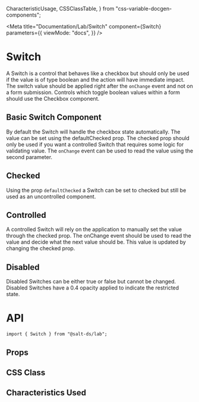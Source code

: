   CharacteristicUsage,
  CSSClassTable,
} from "css-variable-docgen-components";

<Meta
  title="Documentation/Lab/Switch"
  component={Switch}
  parameters={{
    viewMode: "docs",
  }}
/>

# Switch

A Switch is a control that behaves like a checkbox but should only be used if the value is of type boolean and the action will have immediate impact. The switch value should be applied right after the `onChange` event and not on a form submission. Controls which toggle boolean values within a form should use the Checkbox component.

## Basic Switch Component

By default the Switch will handle the checkbox state automatically. The value can be set using the defaultChecked prop. The checked prop should only be used if you want a controlled Switch that requires some logic for validating value. The `onChange` event can be used to read the value using the second parameter.

<Canvas>
  <Story id="lab-switch--feature-switch" />
</Canvas>

## Checked

Using the prop `defaultChecked` a Switch can be set to checked but still be used as an uncontrolled component.

<Canvas>
  <Story id="lab-switch--checked" />
</Canvas>

## Controlled

A controlled Switch will rely on the application to manually set the value through the checked prop. The onChange event should be used to read the value and decide what the next value should be. This value is updated by changing the checked prop.

<Canvas>
  <Story id="lab-switch--controlled" />
</Canvas>

## Disabled

Disabled Switches can be either true or false but cannot be changed. Disabled Switches have a 0.4 opacity applied to indicate the restricted state.

<Canvas>
  <Story id="lab-switch--disabled" />
</Canvas>

# API

```
import { Switch } from "@salt-ds/lab";
```

## Props

<ArgsTable of={Switch} />

## CSS Class

<CSSClassTable of={Switch} />

## Characteristics Used

<CharacteristicUsage of={Switch} />
